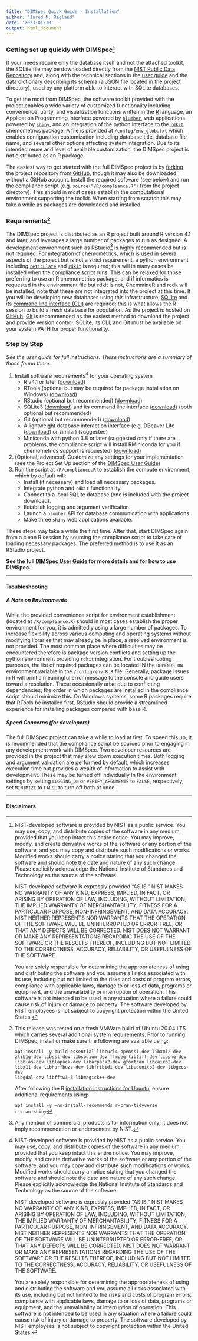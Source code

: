 ```yaml
---
title: "DIMSpec Quick Guide - Installation"
author: "Jared M. Ragland"
date: '2023-01-30'
output: html_document
---
```


### Getting set up quickly with DIMSpec[^1]

[^1]: NIST-developed software is provided by NIST as a public service. You may use, copy, and distribute copies of the software in any medium, provided that you keep intact this entire notice. You may improve, modify, and create derivative works of the software or any portion of the software, and you may copy and distribute such modifications or works. Modified works should carry a notice stating that you changed the software and should note the date and nature of any such change. Please explicitly acknowledge the National Institute of Standards and Technology as the source of the software. 

    NIST-developed software is expressly provided "AS IS." NIST MAKES NO WARRANTY OF ANY KIND, EXPRESS, IMPLIED, IN FACT, OR ARISING BY OPERATION OF LAW, INCLUDING, WITHOUT LIMITATION, THE IMPLIED WARRANTY OF MERCHANTABILITY, FITNESS FOR A PARTICULAR PURPOSE, NON-INFRINGEMENT, AND DATA ACCURACY. NIST NEITHER REPRESENTS NOR WARRANTS THAT THE OPERATION OF THE SOFTWARE WILL BE UNINTERRUPTED OR ERROR-FREE, OR THAT ANY DEFECTS WILL BE CORRECTED. NIST DOES NOT WARRANT OR MAKE ANY REPRESENTATIONS REGARDING THE USE OF THE SOFTWARE OR THE RESULTS THEREOF, INCLUDING BUT NOT LIMITED TO THE CORRECTNESS, ACCURACY, RELIABILITY, OR USEFULNESS OF THE SOFTWARE.

    You are solely responsible for determining the appropriateness of using and distributing the software and you assume all risks associated with its use, including but not limited to the risks and costs of program errors, compliance with applicable laws, damage to or loss of data, programs or equipment, and the unavailability or interruption of operation. This software is not intended to be used in any situation where a failure could cause risk of injury or damage to property. The software developed by NIST employees is not subject to copyright protection within the United States.

If your needs require only the database itself and not the attached toolkit, the SQLite file may be downloaded directly from the [NIST Public Data Repository](TODO LINK) and, along with the technical sections in the [user guide](TODO LINK) and the data dictionary describing its schema (a JSON file located in the project directory), used by any platform able to interact with SQLite databases.

To get the most from DIMSpec, the software toolkit provided with the project enables a wide variety of customized functionality including convenience, utility, and visualization functions written in the [R](https://www.r-project.org/about.html) language, an Application Programming Interface powered by [`plumber`](https://www.rplumber.io), web applications powered by [`shiny`](https://shiny.rstudio.com), and an integration of the python interface to the [`rdkit`](https://www.rdkit.org/docs/index.html) chemometrics package. A file is provided at `/config/env_glob.txt` which enables configuration customization including database title, database file name, and several other options affecting system integration. Due to its intended reuse and level of available customization, the DIMSpec project is not distributed as an R package.

The easiest way to get started with the full DIMSpec project is by [forking](https://docs.github.com/en/get-started/quickstart/fork-a-repo) the project repository from [GitHub](TODO LINK), though it may also be downloaded without a GitHub account. Install the required software (see below) and run the compliance script (e.g. `source("/R/compliance.R")` from the project directory). This should in most cases establish the computational environment supporting the toolkit. When starting from scratch this may take a while as packages are downloaded and installed.

### Requirements[^2]

[^2]: This release was tested on a fresh VMWare build of Ubuntu 20.04 LTS which carries several additional system requirements. Prior to running DIMSpec, install or make sure the following are available using:

    <code>apt install -y build-essential libcurl4-openssl-dev libxml2-dev zlib1g-dev libssl-dev libsodium-dev ffmpeg libtiff-dev libpng-dev libblas-dev liblapack-dev libarpack2-dev gfortran libcairo2-dev libx11-dev libharfbuzz-dev libfribidi-dev libudunits2-dev libgeos-dev libgdal-dev libfftw3-3 libmagick++-dev</code>

    After following the R [installation instructions for Ubuntu](https://cran.r-project.org/bin/linux/ubuntu), ensure additional requirements using:

    <code>apt install -y --no-install-recommends r-cran-tidyverse r-cran-shiny</code>

The DIMSpec project is distributed as an R project built around R version 4.1 and later, and leverages a large number of packages to run as designed. A development environment such as RStudio[^3] is highly recommended but is not required. For integration of chemometrics, which is used in several aspects of the project but is not a strict requirement, a python environment including [`reticulate`](https://rstudio.github.io/reticulate) and [`rdkit`](https://www.rdkit.org/docs/index.html)  is required; this will in many cases be installed when the compliance script runs. This can be relaxed for those preferring to use an R chemometrics package, and if informatics is requested in the environment file but rdkit is not, ChemmineR and rcdk will be installed; note that these are not integrated into the project at this time. If you will be developing new databases using this infrastructure, [SQLite](https://www.sqlite.com/download.html) and its [command line interface (CLI)](https://www.sqlite.org/cli.html) are required; this is what allows the R session to build a fresh database for population. As the project is hosted on [GitHub](TODO LINK), [Git](https://git-scm.com/book/en/v2/Getting-Started-Installing-Git) is recommended as the easiest method to download the project and provide version control. SQLite, its CLI, and Git must be available on your system PATH for proper functionality.

[^3]: Any mention of commercial products is for information only; it does not imply recommendation or endorsement by NIST.

### Step by Step

*See the user guide for full instructions. These instructions are a summary of those found there.*

1.  Install software requirements[^1] for your operating system
    -   R v4.1 or later ([download](https://cran.r-project.org/))
    -   RTools (optional but may be required for package installation on Windows) ([download](https://cran.r-project.org/bin/windows/Rtools/))
    -   RStudio (optional but recommended) ([download](https://www.rstudio.com/products/rstudio/download/#download))
    -   SQLite3 ([download](https://www.sqlite.com/download.html)) and its command line interface ([download](https://www.sqlite.com/cli.html)) (both optional but recommended) 
    -   Git (optional but recommended) ([download](https://git-scm.com/book/en/v2/Getting-Started-Installing-Git))
    -   A lightweight database interaction interface (e.g. DBeaver Lite ([download](https://dbeaver.com/download/lite/)) or similar) (suggested) 
    -   Miniconda with python 3.8 or later (suggested only if there are problems, the compliance script will install RMiniconda for you if chemometrics support is requested) ([download](TODO LINK))
2.  (Optional, advanced) Customize any settings for your implementation (see the Project Set Up section of the [DIMSpec User Guide](TODO LINK))
3.  Run the script at `/R/compliance.R` to establish the compute environment, which by default will:
    -   Install (if necessary) and load all necessary packages.
    -   Integrate python and `rdkit` functionality.
    -   Connect to a local SQLite database (one is included with the project download).
    -   Establish logging and argument verification.
    -   Launch a `plumber` API for database communication with applications.
    -   Make three `shiny` web applications available.

These steps may take a while the first time. After that, start DIMSpec again from a clean R session by sourcing the compliance script to take care of loading necessary packages. The preferred method is to use it as an RStudio project.

**See the full [DIMSpec User Guide](TODO LINK) for more details and for how to use DIMSpec.**

---

#### Troubleshooting

##### A Note on Environments

While the provided convenience script for environment establishment (located at `/R/compliance.R`) should in most cases establish the proper environment for you, it is admittedly using a large number of packages. To increase flexibility across various computing and operating systems without modifying libraries that may already be in place, a resolved environment is not provided. The most common place where difficulties may be encountered therefore is package version conflicts and setting up the python environment providing `rdkit` integration. For troubleshooting purposes, the list of required packages can be located IN the `DEPENDS_ON` environment variable in the `/config/env_R.R` file. Generally, package issues in R will print a meaningful error message to the console and guide users toward a resolution. These occasionally arise due to conflicting dependencies; the order in which packages are installed in the compliance script should minimize this. On Windows systems, some R packages require that RTools be installed first. RStudio should provide a streamlined experience for installing packages compared with base R.

##### Speed Concerns (for developers)

The full DIMSpec project can take a while to load at first. To speed this up, it is recommended that the compliance script be sourced prior to engaging in any development work with DIMSpec. Two developer resources are provided in the project that may slow down execution times. Both logging and argument validation are performed by default, which increases execution time but provides a wealth of information to assist with development. These may be turned off individually In the environment settings by setting `LOGGING_ON` or `VERIFY_ARGUMENTS` to `FALSE`, respectively; set `MINIMIZE` to `FALSE` to turn off both at once.

---

#### Disclaimers
